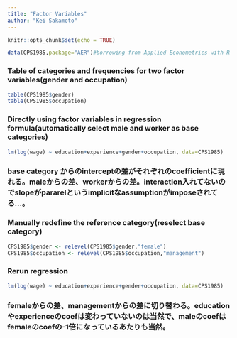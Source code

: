 ```yaml
---
title: "Factor Variables"
author: "Kei Sakamoto"
---
```


```r
knitr::opts_chunk$set(echo = TRUE)
```

```r
data(CPS1985,package="AER")#borrowing from Applied Econometrics with R 
```

### Table of categories and frequencies for two factor variables(gender and occupation)
```r
table(CPS1985$gender)
table(CPS1985$occupation)
```


### Directly using factor variables in regression formula(automatically select male and worker as base categories)
```r
lm(log(wage) ~ education+experience+gender+occupation, data=CPS1985)
```
### base category からのinterceptの差がそれぞれのcoefficientに現れる。maleからの差、workerからの差。interaction入れてないのでslopeがpararelというimplicitなassumptionがimposeされてる...。

### Manually redefine the  reference category(reselect base category)
```r
CPS1985$gender <- relevel(CPS1985$gender,"female")
CPS1985$occupation <- relevel(CPS1985$occupation,"management")
```
### Rerun regression
```r
lm(log(wage) ~ education+experience+gender+occupation, data=CPS1985)
```
### femaleからの差、managementからの差に切り替わる。educationやexperienceのcoefは変わっていないのは当然で、maleのcoefはfemaleのcoefの-1倍になっているあたりも当然。